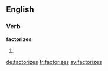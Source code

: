 ==English==

===Verb===
'''factorizes'''

# {{third-person singular of|[[factorize]]}}

[[de:factorizes]]
[[fr:factorizes]]
[[sv:factorizes]]